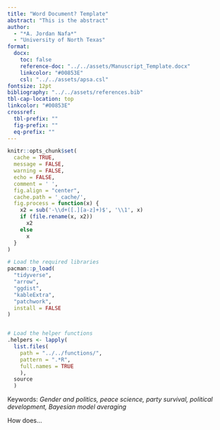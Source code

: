 ```yaml
---
title: "Word Document? Template"
abstract: "This is the abstract"
author:
  - "*A. Jordan Nafa*"
  - "University of North Texas"
format: 
  docx:
    toc: false
    reference-doc: "../../assets/Manuscript_Template.docx"
    linkcolor: "#00853E"
    csl: "../../assets/apsa.csl"
fontsize: 12pt
bibliography: "../../assets/references.bib"
tbl-cap-location: top
linkcolor: "#00853E"
crossref: 
  tbl-prefix: ""
  fig-prefix: ""
  eq-prefix: ""
---
```


```r
knitr::opts_chunk$set(
  cache = TRUE,
  message = FALSE,
  warning = FALSE,
  echo = FALSE,
  comment = ' ',
  fig.align = "center",
  cache.path = '_cache/',
  fig.process = function(x) {
    x2 = sub('-\\d+([.][a-z]+)$', '\\1', x)
    if (file.rename(x, x2))
      x2
    else
      x
  }
)

# Load the required libraries
pacman::p_load(
  "tidyverse",
  "arrow",
  "ggdist",
  "kableExtra",
  "patchwork",
  install = FALSE
)


# Load the helper functions
.helpers <- lapply(
  list.files(
    path = "../../functions/", 
    pattern = ".*R", 
    full.names = TRUE
    ), 
  source
  )
```

::: {custom-style="keywords"}
Keywords: *Gender and politics, peace science, party survival, political development, Bayesian model averaging*
::: 

::: {custom-style="First Paragraph"}
How does...
::: 

